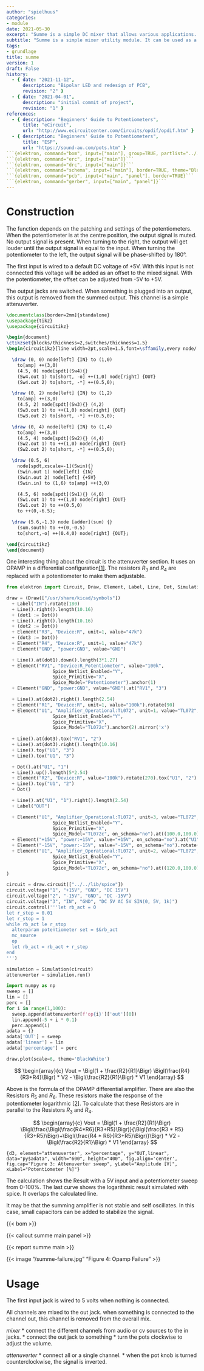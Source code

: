```yaml
---
author: "spielhuus"
categories:
- module
date: 2021-05-30
excerpt: "Summe is a simple DC mixer that allows various applications. The input signals can be simply added. It is also possible to invert the input, which results in a subtraction of the signals. The first input has a default DC voltage. If nothing is connected to this input, a DC offset is applied to the output."
subtitle: "Summe is a simple mixer utility module. It can be used as a mixer, attenuator or attenuverter for AC and DC signals."
tags:
- grundlage
title: summe
version: 1
draft: False
history: 
  - { date: "2021-11-12",
      description: "Bipolar LED and redesign of PCB",
      revision: "2" }
  - { date: "2021-04-01",
      description: "initial commit of project",
      revision: "1" }
references: 
  - { description: "Beginners' Guide to Potentiometers",
      title: "eCircuit",
      url: "http://www.ecircuitcenter.com/Circuits/opdif/opdif.htm" }
  - { description: "Beginners' Guide to Potentiometers",
      title: "ESP",
      url: "https://sound-au.com/pots.htm" }
```{elektron, command="bom", input=["main"], group=TRUE, partlist="../../lib/partlist.yaml"}```
```{elektron, command="erc", input=["main"]}```
```{elektron, command="drc", input=["main"]}```
```{elektron, command="schema", input=["main"], border=TRUE, theme="BlackWhite"}```
```{elektron, command="pcb", input=["main", "panel"], border=TRUE}```
```{elektron, command="gerber", input=["main", "panel"]}```
---
```


# Construction

The function depends on the patching and settings of the potentiometers. When the potentiometer is at the centre position, the output signal is muted. No output signal is present. When turning to the right, the output will get louder until the output signal is equal to the input. When turning the potentiometer to the left, the output signal will be phase-shifted by 180°.

The first input is wired to a default DC voltage of +5V. With this input is not connected this voltage will be added as an offset to the mixed signal. With the potentiometer, the offset can be adjusted from -5V to +5V.

The output jacks are switched. When something is plugged into an output, this output is removed from the summed output. This channel is a simple attenuverter.

```latex
\documentclass[border=2mm]{standalone}
\usepackage{tikz}
\usepackage{circuitikz}

\begin{document}
\ctikzset{blocks/thickness=2,switches/thickness=1.5}
\begin{circuitikz}[line width=2pt,scale=1.5,font=\sffamily,every node/.style={scale=1.5}]

  \draw (0, 0) node[left] {IN} to (1,0) 
    to[amp] ++(3,0)
    (4.5, 0) node[spdt](Sw4){} 
    (Sw4.out 1) to[short, -o] ++(1,0) node[right] {OUT}
    (Sw4.out 2) to[short, -*] ++(0.5,0);

  \draw (0, 2) node[left] {IN} to (1,2)
    to[amp] ++(3,0)
    (4.5, 2) node[spdt](Sw3){} (4,2) 
    (Sw3.out 1) to ++(1,0) node[right] {OUT}
    (Sw3.out 2) to[short, -*] ++(0.5,0);

  \draw (0, 4) node[left] {IN} to (1,4)
    to[amp] ++(3,0)
    (4.5, 4) node[spdt](Sw2){} (4,4) 
    (Sw2.out 1) to ++(1,0) node[right] {OUT}
    (Sw2.out 2) to[short, -*] ++(0.5,0);

  \draw (0.5, 6) 
    node[spdt,xscale=-1](Swin){} 
    (Swin.out 1) node[left] {IN}
    (Swin.out 2) node[left] {+5V}
    (Swin.in) to (1,6) to[amp] ++(3,0)

    (4.5, 6) node[spdt](Sw1){} (4,6) 
    (Sw1.out 1) to ++(1,0) node[right] {OUT}
    (Sw1.out 2) to ++(0.5,0)
    to ++(0,-6.5);

  \draw (5.6,-1.3) node [adder](sum) {}
    (sum.south) to ++(0,-0.5) 
    to[short,-o] ++(0.4,0) node[right] {OUT};

\end{circuitikz}
\end{document}
```

One interesting thing about the circuit is the attenuverter section. It uses an OPAMP in a differential configuration[[1]](http://www.ecircuitcenter.com/Circuits/opdif/opdif.htm). The resistors $R_3$ and $R_4$ are replaced with a potentiometer to make them adjustable.

```python
from elektron import Circuit, Draw, Element, Label, Line, Dot, Simulation

draw = (Draw(["/usr/share/kicad/symbols"])
  + Label("IN").rotate(180) 
  + Line().right().length(10.16)
  + (dot1 := Dot()) 
  + Line().right().length(10.16)
  + (dot2 := Dot())
  + Element("R3", "Device:R", unit=1, value="47k")
  + (dot3 := Dot())
  + Element("R4", "Device:R", unit=1, value="47k")
  + Element("GND", "power:GND", value="GND")

  + Line().at(dot1).down().length(3*1.27)
  + Element("RV1", "Device:R_Potentiometer", value="100k",
                 Spice_Netlist_Enabled="Y",
                 Spice_Primitive="X",
                 Spice_Model="Potentiometer").anchor(1)
  + Element("GND", "power:GND", value="GND").at("RV1", "3")

  + Line().at(dot2).right().length(2.54)
  + Element("R1", "Device:R", unit=1, value="100k").rotate(90)
  + Element("U1", "Amplifier_Operational:TL072", unit=1, value="TL072",
                 Spice_Netlist_Enabled="Y",
                 Spice_Primitive="X",
                 Spice_Model="TL072c").anchor(2).mirror('x')
                 
  + Line().at(dot3).tox("RV1", "2")
  + Line().at(dot3).right().length(10.16)
  + Line().toy("U1", "3")
  + Line().tox("U1", "3")

  + Dot().at("U1", "1")
  + Line().up().length(5*2.54)
  + Element("R2", "Device:R", value="100k").rotate(270).tox("U1", "2")
  + Line().toy("U1", "2")
  + Dot()

  + Line().at("U1", "1").right().length(2.54)
  + Label("OUT")

  + Element("U1", "Amplifier_Operational:TL072", unit=3, value="TL072",
                 Spice_Netlist_Enabled="Y",
                 Spice_Primitive="X",
                 Spice_Model="TL072c", on_schema="no").at((100.0,100.0))
  + Element("+15V", "power:+15V", value="+15V", on_schema="no").at("U1", "8")
  + Element("-15V", "power:-15V", value="-15V", on_schema="no").rotate(180).at("U1", "4")
  + Element("U1", "Amplifier_Operational:TL072", unit=2, value="TL072",
                 Spice_Netlist_Enabled="Y",
                 Spice_Primitive="X",
                 Spice_Model="TL072c", on_schema="no").at((120.0,100.0))
)

circuit = draw.circuit(["../../lib/spice"])
circuit.voltage("1", "+15V", "GND", "DC 15V")
circuit.voltage("2", "-15V", "GND", "DC -15V")
circuit.voltage("3", "IN", "GND", "DC 5V AC 5V SIN(0, 5V, 1k)")
circuit.control('''let rb_act = 0
let r_step = 0.01
let r_stop = 1
while rb_act le r_stop
  alterparam potentiometer set = $&rb_act
  mc_source
  op
  let rb_act = rb_act + r_step
end
''')

simulation = Simulation(circuit)
attenuverter = simulation.run()

import numpy as np
sweep = []
lin = []
perc = []
for i in range(1,100):
  sweep.append(attenuverter[f'op{i}']['out'][0])
  lin.append(-5 + i * 0.1)
  perc.append(i)
adata = {}
adata['OUT'] = sweep
adata['linear'] = lin
adata['percentage'] = perc

draw.plot(scale=6, theme='BlackWhite')
```

$$
\begin{array}{c}
Vout = \Bigl(1 + \frac{R2}{R1}\Bigr) \Bigl(\frac{R4}{R3+R4}\Bigr) * V2 - \Bigl(\frac{R2}{R1}\Bigr) * V1
\end{array}
$$

Above is the formula of the OPAMP differential amplifier. There are also the Resistors $R_5$ and $R_6$. These resistors make the response of the potentiometer logarithmic [[2]](https://sound-au.com/pots.htm). To calculate that these Resistors are in parallel to the Resistors $R_3$ and $R_4$.

$$
\begin{array}{c}
Vout = \Bigl(1 + \frac{R2}{R1}\Bigr) \Bigl(\frac{\Bigl(\frac{R4*R6}{R3+R5}\Bigr)}{\Bigl(\frac{R3 * R5}{R3+R5}\Bigr)+\Bigl(\frac{R4 * R6}{R3+R5}\Bigr)}\Bigr) * V2 - \Bigl(\frac{R2}{R1}\Bigr) * V1
\end{array}
$$

```{d3, element="attenuverter", x="percentage", y="OUT,linear", data="py$adata", width="600", height="400", fig.align='center', fig.cap="Figure 3: Attenuverter sweep", yLabel="Amplitude [V]", xLabel="Potentiometer [%]"}```

The calculation shows the Result with a 5V input and a potentiometer sweep from 0-100%. The last curve shows the logarithmic result simulated with spice. It overlaps the calculated line.

It may be that the summing amplifier is not stable and self oscillates. In this case, small capacitors can be added to stabilize the signal.

{{< bom >}}

{{< callout summe main panel >}}

{{< report summe main >}}

{{< image "/summe-failure.jpg" "Figure 4: Opamp Failure" >}}

# Usage

The first input jack is wired to 5 volts when nothing is connected.

All channels are mixed to the out jack. when something is connected to the channel out, this channel is removed from the overall mix.

_mixer_
* connect the different channels from audio or cv sources to the in jacks.
* connect the out jack to something
* turn the pots clockwise to adjust the volume.

_attenuverter_
* connect all or a single channel. 
* when the pot knob is turned counterclockwise, the signal is inverted.






